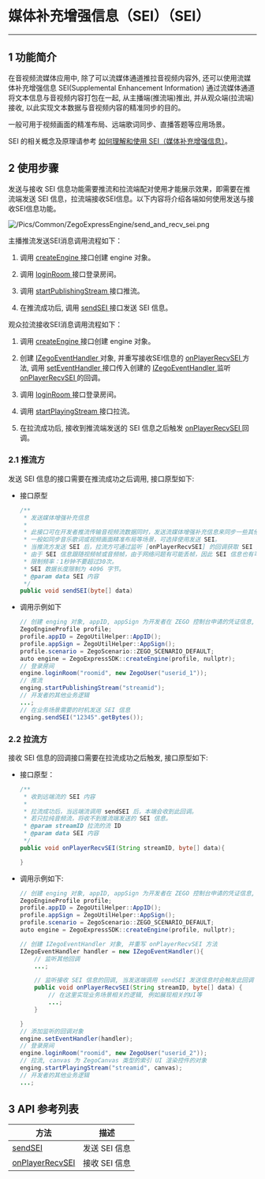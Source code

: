 # 媒体补充增强信息（SEI）（SEI）

- - -

## 1 功能简介

在音视频流媒体应用中, 除了可以流媒体通道推拉音视频内容外, 还可以使用流媒体补充增强信息 SEI(Supplemental Enhancement Information)  通过流媒体通道将文本信息与音视频内容打包在一起, 从主播端(推流端)推出, 并从观众端(拉流端)接收, 以此实现文本数据与音视频内容的精准同步的目的。  
  
一般可用于视频画面的精准布局、远端歌词同步、直播答题等应用场景。

<div class="mk-hint">

SEI 的相关概念及原理请参考 [如何理解和使用 SEI（媒体补充增强信息）](https://doc-zh.zego.im/faq/sei)。 
 
</div>

## 2 使用步骤

发送与接收 SEI 信息功能需要推流和拉流端配对使用才能展示效果，即需要在推流端发送 SEI 信息，拉流端接收SEI信息。以下内容将介绍各端如何使用发送与接收SEI信息功能。

![/Pics/Common/ZegoExpressEngine/send_and_recv_sei.png](/Pics/Common/ZegoExpressEngine/send_and_recv_sei.png)

主播推流发送SEI消息调用流程如下：

1. 调用 [createEngine ](/zh/api?doc=Express_Video_SDK_API~Java_linux~class~im-zego-zegoexpress-zego-express-engine#create-engine) 接口创建 engine 对象。

2. 调用 [loginRoom ](/zh/api?doc=Express_Video_SDK_API~Java_linux~class~im-zego-zegoexpress-zego-express-engine#login-room) 接口登录房间。

3. 调用 [startPublishingStream ](/zh/api?doc=Express_Video_SDK_API~Java_linux~class~im-zego-zegoexpress-zego-express-engine#start-publishing-stream) 接口推流。

4. 在推流成功后, 调用 [sendSEI ](/zh/api?doc=Express_Video_SDK_API~Java_linux~class~im-zego-zegoexpress-zego-express-engine#send-sei) 接口发送 SEI 信息。

观众拉流接收SEI消息调用流程如下：

1. 调用  [createEngine ](/zh/api?doc=Express_Video_SDK_API~Java_linux~class~im-zego-zegoexpress-zego-express-engine#create-engine) 接口创建 engine 对象。

2. 创建 [IZegoEventHandler ](/zh/api?doc=Express_Video_SDK_API~Java_linux~class~im-zego-zegoexpress-callback-i-zego-event-handler) 对象, 并重写接收SEI信息的 [onPlayerRecvSEI ](/zh/api?doc=Express_Video_SDK_API~Java_linux~class~im-zego-zegoexpress-callback-i-zego-event-handler#on-player-recv-sei) 方法, 调用 [setEventHandler ](/zh/api?doc=Express_Video_SDK_API~Java_linux~class~im-zego-zegoexpress-zego-express-engine#set-event-handler) 接口传入创建的 [IZegoEventHandler ](/zh/api?doc=Express_Video_SDK_API~Java_linux~class~im-zego-zegoexpress-callback-i-zego-event-handler) 监听 [onPlayerRecvSEI ](/zh/api?doc=Express_Video_SDK_API~Java_linux~class~im-zego-zegoexpress-callback-i-zego-event-handler#on-player-recv-sei) 的回调。

3. 调用 [loginRoom ](/zh/api?doc=Express_Video_SDK_API~Java_linux~class~im-zego-zegoexpress-zego-express-engine#login-room) 接口登录房间。

4. 调用 [startPlayingStream ](/zh/api?doc=Express_Video_SDK_API~Java_linux~class~im-zego-zegoexpress-zego-express-engine#start-playing-stream) 接口拉流。

5. 在拉流成功后, 接收到推流端发送的 SEI 信息之后触发 [onPlayerRecvSEI ](/article/api?doc=Express_Video_SDK_API~Java_android~class~im-zego-zegoexpress-callback-i-zego-event-handler#on-player-recv-sei) 回调。


### 2.1 推流方

发送 SEI 信息的接口需要在推流成功之后调用, 接口原型如下:

- 接口原型

    ```java
    /**
     * 发送媒体增强补充信息
     *
     * 此接口可在开发者推流传输音视频流数据同时，发送流媒体增强补充信息来同步一些其他附加信息。
     * 一般如同步音乐歌词或视频画面精准布局等场景，可选择使用发送 SEI。
     * 当推流方发送 SEI 后，拉流方可通过监听 [onPlayerRecvSEI] 的回调获取 SEI 内容。
     * 由于 SEI 信息跟随视频帧或音频帧，由于网络问题有可能丢帧，因此 SEI 信息也有可能丢，为解决这种情况，应该在限制频率内多发几次。
     * 限制频率：1秒钟不要超过30次。
     * SEI 数据长度限制为 4096 字节。
     * @param data SEI 内容
     */
    public void sendSEI(byte[] data)
    ```

- 调用示例如下

    ```java
    // 创建 enging 对象, appID, appSign 为开发者在 ZEGO 控制台申请的凭证信息, 未上线的开发者 isTestEnvironment 为 true, application 为安卓应用的上下文
    ZegoEngineProfile profile;
    profile.appID = ZegoUtilHelper::AppID();
    profile.appSign = ZegoUtilHelper::AppSign();
    profile.scenario = ZegoScenario::ZEGO_SCENARIO_DEFAULT;
    auto engine = ZegoExpressSDK::createEngine(profile, nullptr);
    // 登录房间
    engine.loginRoom("roomid", new ZegoUser("userid_1"));
    // 推流
    enging.startPublishingStream("streamid");
    // 开发者的其他业务逻辑
    ...;
    // 在业务场景需要的时机发送 SEI 信息
    enging.sendSEI("12345".getBytes());
    ```

### 2.2 拉流方

接收 SEI 信息的回调接口需要在拉流成功之后触发, 接口原型如下:

- 接口原型：

    ```java
    /**
     * 收到远端流的 SEI 内容
     *
     * 拉流成功后，当远端流调用 sendSEI 后，本端会收到此回调。
     * 若只拉纯音频流，将收不到推流端发送的 SEI 信息。
     * @param streamID 拉流的流 ID
     * @param data SEI 内容
     */
    public void onPlayerRecvSEI(String streamID, byte[] data){

    }
    ```

- 调用示例如下:

    ```java
    // 创建 enging 对象, appID, appSign 为开发者在 ZEGO 控制台申请的凭证信息, 未上线的开发者 isTestEnvironment 为 true, application 为安卓应用的上下文
    ZegoEngineProfile profile;
    profile.appID = ZegoUtilHelper::AppID();
    profile.appSign = ZegoUtilHelper::AppSign();
    profile.scenario = ZegoScenario::ZEGO_SCENARIO_DEFAULT;
    auto engine = ZegoExpressSDK::createEngine(profile, nullptr);    

    // 创建 IZegoEventHandler 对象, 并重写 onPlayerRecvSEI 方法
    IZegoEventHandler handler = new IZegoEventHandler(){
        // 监听其他回调
        ...;

        // 监听接收 SEI 信息的回调, 当发送端调用 sendSEI 发送信息时会触发此回调
        public void onPlayerRecvSEI(String streamID, byte[] data) {
            // 在这里实现业务场景相关的逻辑, 例如展现相关的UI等
            ...;
        }

    }
    // 添加监听的回调对象
    engine.setEventHandler(handler);
    // 登录房间
    engine.loginRoom("roomid", new ZegoUser("userid_2"));
    // 拉流, canvas 为 ZegoCanvas 类型的索引 UI 渲染控件的对象
    enging.startPlayingStream("streamid", canvas);
    // 开发者的其他业务逻辑
    ...;
    ```


## 3 API 参考列表

| 方法 | 描述 |
|-------|--------|
| [sendSEI ](/zh/api?doc=Express_Video_SDK_API~Java_linux~class~im-zego-zegoexpress-zego-express-engine#send-sei) | 发送 SEI 信息 |
| [onPlayerRecvSEI ](/article/api?doc=Express_Video_SDK_API~Java_android~class~im-zego-zegoexpress-callback-i-zego-event-handler#on-player-recv-sei) | 接收 SEI 信息 |
